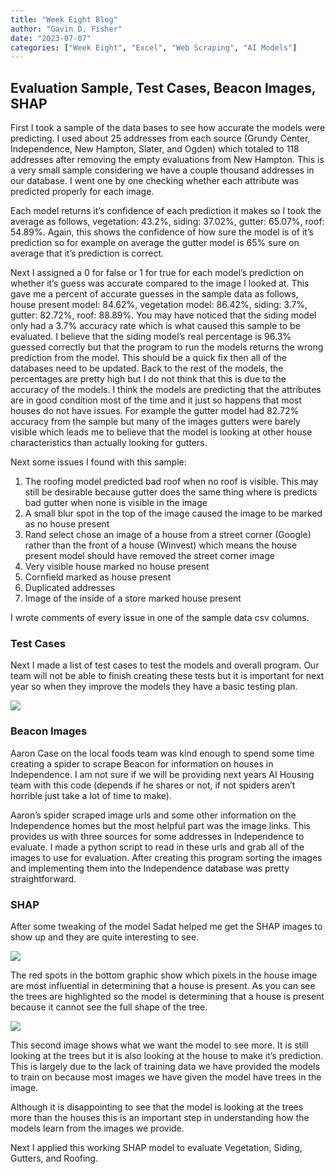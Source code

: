 ```yaml
---
title: "Week Eight Blog"
author: "Gavin D. Fisher"
date: "2023-07-07"
categories: ["Week Eight", "Excel", "Web Scraping", "AI Models"]
---
```


## Evaluation Sample, Test Cases, Beacon Images, SHAP

First I took a sample of the data bases to see how accurate the models were predicting. I used about 25 addresses from each source (Grundy Center, Independence, New Hampton, Slater, and Ogden) which totaled to 118 addresses after removing the empty evaluations from New Hampton. This is a very small sample considering we have a couple thousand addresses in our database. I went one by one checking whether each attribute was predicted properly for each image.

Each model returns it's confidence of each prediction it makes so I took the average as follows, vegetation: 43.2%, siding: 37.02%, gutter: 65.07%, roof: 54.89%. Again, this shows the confidence of how sure the model is of it's prediction so for example on average the gutter model is 65% sure on average that it's prediction is correct.

Next I assigned a 0 for false or 1 for true for each model's prediction on whether it's guess was accurate compared to the image I looked at. This gave me a percent of accurate guesses in the sample data as follows, house present model: 84.62%, vegetation model: 86.42%, siding: 3.7%, gutter: 82.72%, roof: 88.89%. You may have noticed that the siding model only had a 3.7% accuracy rate which is what caused this sample to be evaluated. I believe that the siding model's real percentage is 96.3% guessed correctly but that the program to run the models returns the wrong prediction from the model. This should be a quick fix then all of the databases need to be updated. Back to the rest of the models, the percentages are pretty high but I do not think that this is due to the accuracy of the models. I think the models are predicting that the attributes are in good condition most of the time and it just so happens that most houses do not have issues. For example the gutter model had 82.72% accuracy from the sample but many of the images gutters were barely visible which leads me to believe that the model is looking at other house characteristics than actually looking for gutters.

Next some issues I found with this sample:

1.  The roofing model predicted bad roof when no roof is visible. This may still be desirable because gutter does the same thing where is predicts bad gutter when none is visible in the image
2.  A small blur spot in the top of the image caused the image to be marked as no house present
3.  Rand select chose an image of a house from a street corner (Google) rather than the front of a house (Winvest) which means the house present model should have removed the street corner image
4.  Very visible house marked no house present
5.  Cornfield marked as house present
6.  Duplicated addresses
7.  Image of the inside of a store marked house present

I wrote comments of every issue in one of the sample data csv columns.

### Test Cases

Next I made a list of test cases to test the models and overall program. Our team will not be able to finish creating these tests but it is important for next year so when they improve the models they have a basic testing plan.

![](test_case.png)

### Beacon Images

Aaron Case on the local foods team was kind enough to spend some time creating a spider to scrape Beacon for information on houses in Independence. I am not sure if we will be providing next years AI Housing team with this code (depends if he shares or not, if not spiders aren't horrible just take a lot of time to make). 

Aaron's spider scraped image urls and some other information on the Independence homes but the most helpful part was the image links. This provides us with three sources for some addresses in Independence to evaluate. I made a python script to read in these urls and grab all of the images to use for evaluation. After creating this program sorting the images and implementing them into the Independence database was pretty straightforward.

### SHAP

After some tweaking of the model Sadat helped me get the SHAP images to show up and they are quite interesting to see.

![](tree_shap.png)

The red spots in the bottom graphic show which pixels in the house image are most influential in determining that a house is present. As you can see the trees are highlighted so the model is determining that a house is present because it cannot see the full shape of the tree.

![](house_shap.png)

This second image shows what we want the model to see more. It is still looking at the trees but it is also looking at the house to make it's prediction. This is largely due to the lack of training data we have provided the models to train on because most images we have given the model have trees in the image.

Although it is disappointing to see that the model is looking at the trees more than the houses this is an important step in understanding how the models learn from the images we provide.

Next I applied this working SHAP model to evaluate Vegetation, Siding, Gutters, and Roofing.



